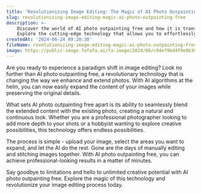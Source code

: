 ```yaml
---
title: 'Revolutionizing Image Editing: The Magic of AI Photo Outpainting Free'
slug: revolutionizing-image-editing-magic-ai-photo-outpainting-free
description: >-
    Discover the world of AI photo outpainting free and how it is transforming image editing.
    Explore the cutting-edge technology that allows you to effortlessly enhance and extend your photos while maintaining content continuity.
createdAt: '2024-06-24 09:20:30'
fileName: revolutionizing-image-editing-magic-ai-photo-outpainting-free.mdx
image: https://public-image.fafafa.ai/fa-image/2024/06/c94e79bd4f9e8b3049ebb3fde13695cd.jpeg
---
```


Are you ready to experience a paradigm shift in image editing? Look no further than AI photo outpainting free, a revolutionary technology that is changing the way we enhance and extend photos. With AI algorithms at the helm, you can now easily expand the content of your images while preserving the original details.

What sets AI photo outpainting free apart is its ability to seamlessly blend the extended content with the existing photo, creating a natural and continuous look. Whether you are a professional photographer looking to add more depth to your shots or a hobbyist wanting to explore creative possibilities, this technology offers endless possibilities.

The process is simple - upload your image, select the areas you want to expand, and let the AI do the rest. Gone are the days of manually editing and stitching images together. With AI photo outpainting free, you can achieve professional-looking results in a matter of minutes.

Say goodbye to limitations and hello to unlimited creative potential with AI photo outpainting free. Explore the magic of this technology and revolutionize your image editing process today.